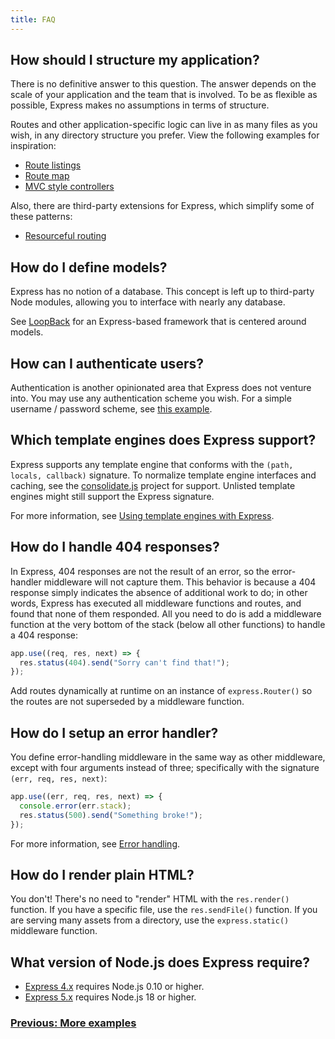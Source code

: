 ```yaml
---
title: FAQ
---
```


## How should I structure my application?

There is no definitive answer to this question. The answer depends
on the scale of your application and the team that is involved. To be as
flexible as possible, Express makes no assumptions in terms of structure.

Routes and other application-specific logic can live in as many files
as you wish, in any directory structure you prefer. View the following
examples for inspiration:

- [Route listings](https://github.com/expressjs/express/blob/4.13.1/examples/route-separation/index.js#L32-L47)
- [Route map](https://github.com/expressjs/express/blob/4.13.1/examples/route-map/index.js#L52-L66)
- [MVC style controllers](https://github.com/expressjs/express/tree/master/examples/mvc)

Also, there are third-party extensions for Express, which simplify some of these patterns:

- [Resourceful routing](https://github.com/expressjs/express-resource)

## How do I define models?

Express has no notion of a database. This concept is
left up to third-party Node modules, allowing you to
interface with nearly any database.

See [LoopBack](http://loopback.io) for an Express-based framework that is centered around models.

## How can I authenticate users?

Authentication is another opinionated area that Express does not
venture into. You may use any authentication scheme you wish.
For a simple username / password scheme, see [this example](https://github.com/expressjs/express/tree/master/examples/auth).

## Which template engines does Express support?

Express supports any template engine that conforms with the `(path, locals, callback)` signature.
To normalize template engine interfaces and caching, see the
[consolidate.js](https://github.com/visionmedia/consolidate.js)
project for support. Unlisted template engines might still support the Express signature.

For more information, see [Using template engines with Express](/{{page.lang}}/guide/using-template-engines.html).

## How do I handle 404 responses?

In Express, 404 responses are not the result of an error, so
the error-handler middleware will not capture them. This behavior is
because a 404 response simply indicates the absence of additional work to do;
in other words, Express has executed all middleware functions and routes,
and found that none of them responded. All you need to
do is add a middleware function at the very bottom of the stack (below all other functions)
to handle a 404 response:

```js
app.use((req, res, next) => {
  res.status(404).send("Sorry can't find that!");
});
```

Add routes dynamically at runtime on an instance of `express.Router()`
so the routes are not superseded by a middleware function.

## How do I setup an error handler?

You define error-handling middleware in the same way as other middleware,
except with four arguments instead of three; specifically with the signature `(err, req, res, next)`:

```js
app.use((err, req, res, next) => {
  console.error(err.stack);
  res.status(500).send("Something broke!");
});
```

For more information, see [Error handling](guide/error-handling.html).

## How do I render plain HTML?

You don't! There's no need to "render" HTML with the `res.render()` function.
If you have a specific file, use the `res.sendFile()` function.
If you are serving many assets from a directory, use the `express.static()`
middleware function.

## What version of Node.js does Express require?

- [Express 4.x](/4x/api.html) requires Node.js 0.10 or higher.
- [Express 5.x](/5x/api.html) requires Node.js 18 or higher.

### [Previous: More examples ](/starter/examples.html)
